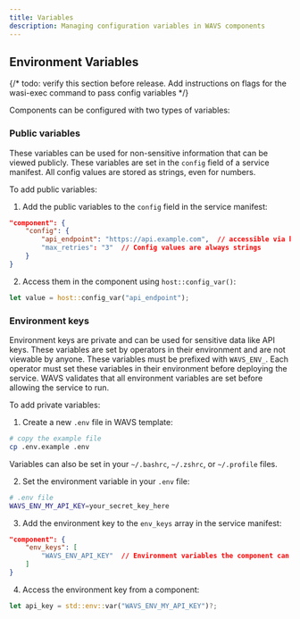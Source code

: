 ```yaml
---
title: Variables
description: Managing configuration variables in WAVS components
---
```

<!--docsignore
docsignore-->

## Environment Variables

{/* todo: verify this section before release. Add instructions on flags for the wasi-exec command to pass config variables */}

Components can be configured with two types of variables:

### Public variables

These variables can be used for non-sensitive information that can be viewed publicly. These variables are set in the `config` field of a service manifest. All config values are stored as strings, even for numbers.

To add public variables:

1. Add the public variables to the `config` field in the service manifest:

```json
"component": {
    "config": {
        "api_endpoint": "https://api.example.com",  // accessible via host::config_var()
        "max_retries": "3"  // Config values are always strings
    }
}
```

2. Access them in the component using `host::config_var()`:

```rust
let value = host::config_var("api_endpoint");
```

### Environment keys

Environment keys are private and can be used for sensitive data like API keys. These variables are set by operators in their environment and are not viewable by anyone. These variables must be prefixed with `WAVS_ENV_`. Each operator must set these variables in their environment before deploying the service. WAVS validates that all environment variables are set before allowing the service to run.

To add private variables:

1. Create a new `.env` file in WAVS template:

```bash
# copy the example file
cp .env.example .env
```

Variables can also be set in your `~/.bashrc`, `~/.zshrc`, or `~/.profile` files.

2. Set the environment variable in your `.env` file:

```bash
# .env file
WAVS_ENV_MY_API_KEY=your_secret_key_here
```

3. Add the environment key to the `env_keys` array in the service manifest:

```json
"component": {
    "env_keys": [
        "WAVS_ENV_API_KEY"  // Environment variables the component can access. Must be prefixed with WAVS_ENV_
    ]
}
```

4. Access the environment key from a component:

```rust
let api_key = std::env::var("WAVS_ENV_MY_API_KEY")?;
```
